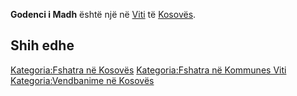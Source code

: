 {{Fshat në 
 | Emri                = Godenci i Madh
 | EmriAlt                = 
 | NAME_SHORT_FORM=      
 | NAME_GENERIC=      
 | NAME_SORT_NAME_RO=      GODENCIIMADH
 | FULL_NAME_RO = Godenci i Madh
 | FULL_NAME_ND_RO=Godenci i Madh
 | SORT_NAME_RG=GODENCIIMADH
 | FULL_NAME_RG=Godenci i Madh
 | FULL_NAME_ND_RG=Godenci i Madh
 | SRP_NAME_SHORT_FORM=      
 | SRP_NAME_GENERIC=      
 | SRP_NAME_SORT_NAME_RO=      
 | SRP_FULL_NAME_RO = 
 | SRP_FULL_NAME_ND_RO=
 | SRP_SORT_NAME_RG=
 | SRP_FULL_NAME_RG=
 | SRP_FULL_NAME_ND_RG=
 | Emri (Rasa dhanore) = 
 | Figura              = 
 | Shteti              = Kosovo
 | Komuna              = Viti
 | Kodi postar         = 
 | Sipërfaqja          = 

 | Popullsia           = 

 | Regj. i popullsisë  = 
 | Dend. e popullsisë  = 
 | Faqja zyrtare       = 
 <!--- Koordinatat ----> 
 | Gjerësia            = 42.331667
 | Gjatësia            = 21.466944
 | Lartësia            = 
}}
'''Godenci i Madh''' është një [[]] në [[Viti]] të [[Kosovës]].

<!-- == Gjeografia == -->
<!-- == Historia == -->
<!-- == Demografia == -->
== Shih edhe ==
{{Komuna Viti}}
{{Kosovo-Administrata-Cung}}

[[Kategoria:Fshatra në Kosovës]]
[[Kategoria:Fshatra në Kommunes Viti]]
[[Kategoria:Vendbanime në Kosovës]]